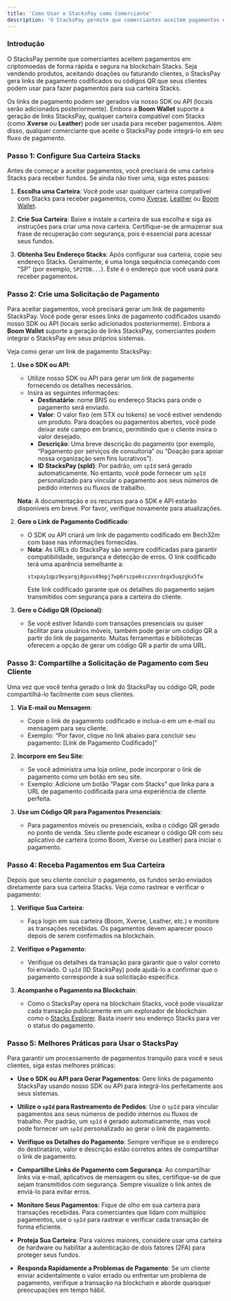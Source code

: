 ```yaml
---
title: 'Como Usar o StacksPay como Comerciante'
description: 'O StacksPay permite que comerciantes aceitem pagamentos em criptomoedas de forma rápida e segura na blockchain Stacks.'
---
```


### **Introdução**

O StacksPay permite que comerciantes aceitem pagamentos em criptomoedas de forma rápida e segura na blockchain Stacks. Seja vendendo produtos, aceitando doações ou faturando clientes, o StacksPay gera links de pagamento codificados ou códigos QR que seus clientes podem usar para fazer pagamentos para sua carteira Stacks.

Os links de pagamento podem ser gerados via nosso SDK ou API (locais serão adicionados posteriormente). Embora a **Boom Wallet** suporte a geração de links StacksPay, qualquer carteira compatível com Stacks (como **Xverse** ou **Leather**) pode ser usada para receber pagamentos. Além disso, qualquer comerciante que aceite o StacksPay pode integrá-lo em seu fluxo de pagamento.

### **Passo 1: Configure Sua Carteira Stacks**

Antes de começar a aceitar pagamentos, você precisará de uma carteira Stacks para receber fundos. Se ainda não tiver uma, siga estes passos:

1. **Escolha uma Carteira**: Você pode usar qualquer carteira compatível com Stacks para receber pagamentos, como [Xverse](https://www.xverse.app/), [Leather](https://leather.io/) ou [Boom Wallet](https://www.boomwallet.app).

2. **Crie Sua Carteira**: Baixe e instale a carteira de sua escolha e siga as instruções para criar uma nova carteira. Certifique-se de armazenar sua frase de recuperação com segurança, pois é essencial para acessar seus fundos.

3. **Obtenha Seu Endereço Stacks**: Após configurar sua carteira, copie seu endereço Stacks. Geralmente, é uma longa sequência começando com "SP" (por exemplo, `SP2YDB...`). Este é o endereço que você usará para receber pagamentos.

### **Passo 2: Crie uma Solicitação de Pagamento**

Para aceitar pagamentos, você precisará gerar um link de pagamento StacksPay. Você pode gerar esses links de pagamento codificados usando nosso SDK ou API (locais serão adicionados posteriormente). Embora a **Boom Wallet** suporte a geração de links StacksPay, comerciantes podem integrar o StacksPay em seus próprios sistemas.

Veja como gerar um link de pagamento StacksPay:

1. **Use o SDK ou API**:
   - Utilize nosso SDK ou API para gerar um link de pagamento fornecendo os detalhes necessários.
   - Insira as seguintes informações:
     - **Destinatário**: nome BNS ou endereço Stacks para onde o pagamento será enviado.
     - **Valor**: O valor fixo (em STX ou tokens) se você estiver vendendo um produto. Para doações ou pagamentos abertos, você pode deixar este campo em branco, permitindo que o cliente insira o valor desejado.
     - **Descrição**: Uma breve descrição do pagamento (por exemplo, “Pagamento por serviços de consultoria” ou “Doação para apoiar nossa organização sem fins lucrativos”).
     - **ID StacksPay (spId)**: Por padrão, um `spId` será gerado automaticamente. No entanto, você pode fornecer um `spId` personalizado para vincular o pagamento aos seus números de pedido internos ou fluxos de trabalho.

   **Nota**: A documentação e os recursos para o SDK e API estarão disponíveis em breve. Por favor, verifique novamente para atualizações.

2. **Gere o Link de Pagamento Codificado**:
   - O SDK ou API criará um link de pagamento codificado em Bech32m com base nas informações fornecidas.
   - **Nota**: As URLs do StacksPay são sempre codificadas para garantir compatibilidade, segurança e detecção de erros. O link codificado terá uma aparência semelhante a:
     ```
     stxpay1qpz9eyarqj8guvs49epj7wp6rszpe6sczxsrdsgx5uqzgkx5fw
     ```
     Este link codificado garante que os detalhes do pagamento sejam transmitidos com segurança para a carteira do cliente.

3. **Gere o Código QR (Opcional)**:
   - Se você estiver lidando com transações presenciais ou quiser facilitar para usuários móveis, também pode gerar um código QR a partir do link de pagamento. Muitas ferramentas e bibliotecas oferecem a opção de gerar um código QR a partir de uma URL.

### **Passo 3: Compartilhe a Solicitação de Pagamento com Seu Cliente**

Uma vez que você tenha gerado o link do StacksPay ou código QR, pode compartilhá-lo facilmente com seus clientes.

1. **Via E-mail ou Mensagem**:
   - Copie o link de pagamento codificado e inclua-o em um e-mail ou mensagem para seu cliente.
   - Exemplo: “Por favor, clique no link abaixo para concluir seu pagamento: [Link de Pagamento Codificado]”

2. **Incorpore em Seu Site**:
   - Se você administra uma loja online, pode incorporar o link de pagamento como um botão em seu site.
   - Exemplo: Adicione um botão “Pagar com Stacks” que linka para a URL de pagamento codificada para uma experiência de cliente perfeita.

3. **Use um Código QR para Pagamentos Presenciais**:
   - Para pagamentos móveis ou presenciais, exiba o código QR gerado no ponto de venda. Seu cliente pode escanear o código QR com seu aplicativo de carteira (como Boom, Xverse ou Leather) para iniciar o pagamento.

### **Passo 4: Receba Pagamentos em Sua Carteira**

Depois que seu cliente concluir o pagamento, os fundos serão enviados diretamente para sua carteira Stacks. Veja como rastrear e verificar o pagamento:

1. **Verifique Sua Carteira**:
   - Faça login em sua carteira (Boom, Xverse, Leather, etc.) e monitore as transações recebidas. Os pagamentos devem aparecer pouco depois de serem confirmados na blockchain.

2. **Verifique o Pagamento**:
   - Verifique os detalhes da transação para garantir que o valor correto foi enviado. O `spId` (ID StacksPay) pode ajudá-lo a confirmar que o pagamento corresponde à sua solicitação específica.

3. **Acompanhe o Pagamento na Blockchain**:
   - Como o StacksPay opera na blockchain Stacks, você pode visualizar cada transação publicamente em um explorador de blockchain como o [Stacks Explorer](https://explorer.stacks.co). Basta inserir seu endereço Stacks para ver o status do pagamento.

### **Passo 5: Melhores Práticas para Usar o StacksPay**

Para garantir um processamento de pagamentos tranquilo para você e seus clientes, siga estas melhores práticas:

- **Use o SDK ou API para Gerar Pagamentos**: Gere links de pagamento StacksPay usando nosso SDK ou API para integrá-los perfeitamente aos seus sistemas.

- **Utilize o `spId` para Rastreamento de Pedidos**: Use o `spId` para vincular pagamentos aos seus números de pedido internos ou fluxos de trabalho. Por padrão, um `spId` é gerado automaticamente, mas você pode fornecer um `spId` personalizado ao gerar o link de pagamento.

- **Verifique os Detalhes do Pagamento**: Sempre verifique se o endereço do destinatário, valor e descrição estão corretos antes de compartilhar o link de pagamento.

- **Compartilhe Links de Pagamento com Segurança**: Ao compartilhar links via e-mail, aplicativos de mensagem ou sites, certifique-se de que sejam transmitidos com segurança. Sempre visualize o link antes de enviá-lo para evitar erros.

- **Monitore Seus Pagamentos**: Fique de olho em sua carteira para transações recebidas. Para comerciantes que lidam com múltiplos pagamentos, use o `spId` para rastrear e verificar cada transação de forma eficiente.

- **Proteja Sua Carteira**: Para valores maiores, considere usar uma carteira de hardware ou habilitar a autenticação de dois fatores (2FA) para proteger seus fundos.

- **Responda Rapidamente a Problemas de Pagamento**: Se um cliente enviar acidentalmente o valor errado ou enfrentar um problema de pagamento, verifique a transação na blockchain e aborde quaisquer preocupações em tempo hábil.
